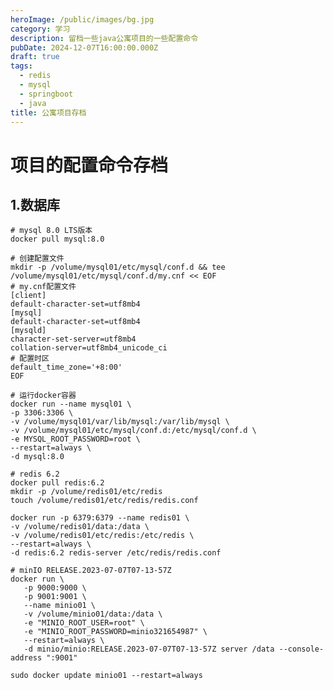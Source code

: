 ```yaml
---
heroImage: /public/images/bg.jpg
category: 学习
description: 留档一些java公寓项目的一些配置命令
pubDate: 2024-12-07T16:00:00.000Z
draft: true
tags:
  - redis
  - mysql
  - springboot
  - java
title: 公寓项目存档
---
```


# 项目的配置命令存档

## 1.数据库

```shell
# mysql 8.0 LTS版本
docker pull mysql:8.0

# 创建配置文件
mkdir -p /volume/mysql01/etc/mysql/conf.d && tee /volume/mysql01/etc/mysql/conf.d/my.cnf << EOF
# my.cnf配置文件
[client]
default-character-set=utf8mb4
[mysql]
default-character-set=utf8mb4
[mysqld]
character-set-server=utf8mb4
collation-server=utf8mb4_unicode_ci
# 配置时区
default_time_zone='+8:00'
EOF

# 运行docker容器
docker run --name mysql01 \
-p 3306:3306 \
-v /volume/mysql01/var/lib/mysql:/var/lib/mysql \
-v /volume/mysql01/etc/mysql/conf.d:/etc/mysql/conf.d \
-e MYSQL_ROOT_PASSWORD=root \
--restart=always \
-d mysql:8.0
```

```shell
# redis 6.2
docker pull redis:6.2
mkdir -p /volume/redis01/etc/redis
touch /volume/redis01/etc/redis/redis.conf

docker run -p 6379:6379 --name redis01 \
-v /volume/redis01/data:/data \
-v /volume/redis01/etc/redis:/etc/redis \
--restart=always \
-d redis:6.2 redis-server /etc/redis/redis.conf
```

```shell
# minIO RELEASE.2023-07-07T07-13-57Z
docker run \
   -p 9000:9000 \
   -p 9001:9001 \
   --name minio01 \
   -v /volume/minio01/data:/data \
   -e "MINIO_ROOT_USER=root" \
   -e "MINIO_ROOT_PASSWORD=minio321654987" \
   --restart=always \
   -d minio/minio:RELEASE.2023-07-07T07-13-57Z server /data --console-address ":9001"

sudo docker update minio01 --restart=always
```
